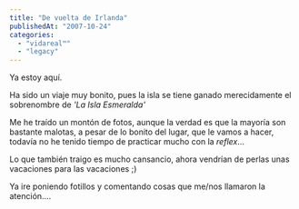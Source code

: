 ```yaml
---
title: "De vuelta de Irlanda"
publishedAt: "2007-10-24"
categories: 
  - "vidareal™"
  - "legacy"
---
```


Ya estoy aquí.

Ha sido un viaje muy bonito, pues la isla se tiene ganado merecidamente el sobrenombre de _'La Isla Esmeralda'_

Me he traído un montón de fotos, aunque la verdad es que la mayoría son bastante malotas, a pesar de lo bonito del lugar, que le vamos a hacer, todavía no he tenido tiempo de practicar mucho con la _reflex_...

Lo que también traigo es mucho cansancio, ahora vendrían de perlas unas vacaciones para las vacaciones ;)

Ya ire poniendo fotillos y comentando cosas que me/nos llamaron la atención....
